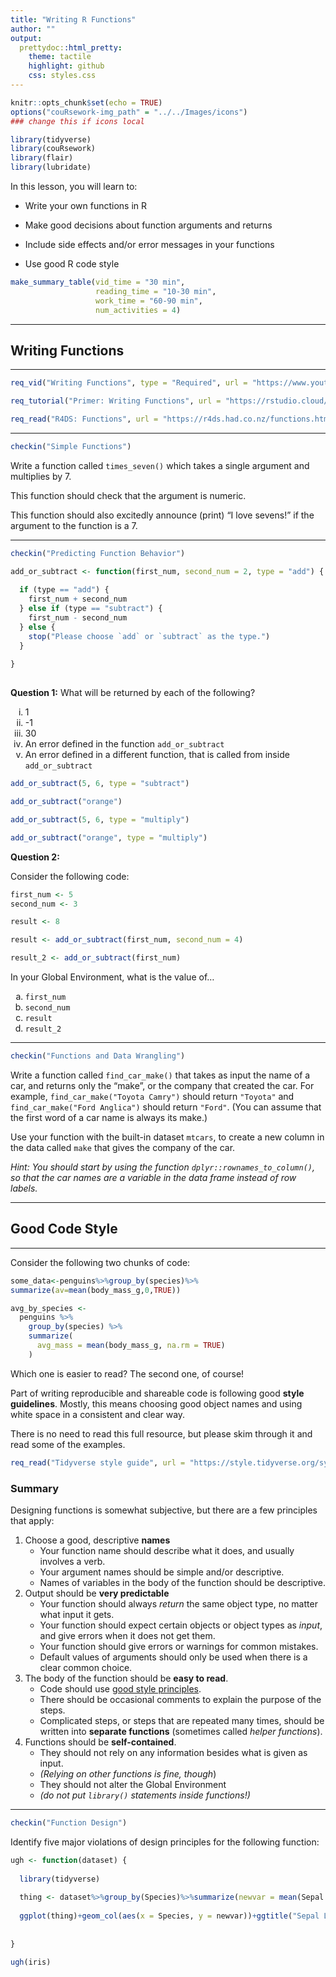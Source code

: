 ```yaml
---
title: "Writing R Functions"
author: ""
output:
  prettydoc::html_pretty:
    theme: tactile
    highlight: github
    css: styles.css
---
```


```r
knitr::opts_chunk$set(echo = TRUE)
options("couRsework-img_path" = "../../Images/icons") 
### change this if icons local
```

```r
library(tidyverse)
library(couRsework)
library(flair)
library(lubridate)
```


In this lesson, you will learn to:

* Write your own functions in R

* Make good decisions about function arguments and returns

* Include side effects and/or error messages in your functions

* Use good R code style

```r
make_summary_table(vid_time = "30 min", 
                   reading_time = "10-30 min", 
                   work_time = "60-90 min", 
                   num_activities = 4)
```

---

## Writing Functions

---

```r
req_vid("Writing Functions", type = "Required", url = "https://www.youtube.com/embed/qv_KAY-IBsk")
```


```r
req_tutorial("Primer: Writing Functions", url = "https://rstudio.cloud/learn/primers/6", type = "Required")
```


```r
req_read("R4DS: Functions", url = "https://r4ds.had.co.nz/functions.html", type = "Recommended")
```

---

```r
checkin("Simple Functions")
```

Write a function called `times_seven()` which takes a single argument and multiplies by 7. 

This function should check that the argument is numeric.

This function should also excitedly announce (print) "I love sevens!" if the argument to the function is a 7.

---

```r
checkin("Predicting Function Behavior")
```

```r
add_or_subtract <- function(first_num, second_num = 2, type = "add") {
  
  if (type == "add") {
    first_num + second_num
  } else if (type == "subtract") {
    first_num - second_num
  } else {
    stop("Please choose `add` or `subtract` as the type.")
  }
  
}
  
```

**Question 1:** What will be returned by each of the following?

i) 1
ii) -1
iii) 30
iv) An error defined in the function `add_or_subtract`
v) An error defined in a different function, that is called from inside `add_or_subtract`

```r
add_or_subtract(5, 6, type = "subtract")

add_or_subtract("orange")

add_or_subtract(5, 6, type = "multiply")

add_or_subtract("orange", type = "multiply")
```

**Question 2:**

Consider the following code:

```r
first_num <- 5
second_num <- 3

result <- 8

result <- add_or_subtract(first_num, second_num = 4)

result_2 <- add_or_subtract(first_num)
```

In your Global Environment, what is the value of...

a) `first_num`
b) `second_num`
c) `result`
d) `result_2`


---

```r
checkin("Functions and Data Wrangling")
```

Write a function called `find_car_make()` that takes as input the name of a car, and returns only the "make", or the company that created the car.  For example, `find_car_make("Toyota Camry")` should return `"Toyota"` and `find_car_make("Ford Anglica")` should return `"Ford"`.  (You can assume that the first word of a car name is always its make.)

Use your function with the built-in dataset `mtcars`, to create a new column in the data called `make` that gives the company of the car.

*Hint: You should start by using the function `dplyr::rownames_to_column()`, so that the car names are a variable in the data frame instead of row labels.*


---

## Good Code Style

---

Consider the following two chunks of code:

```r
some_data<-penguins%>%group_by(species)%>%
summarize(av=mean(body_mass_g,0,TRUE))
```

```r
avg_by_species <-
  penguins %>% 
    group_by(species) %>% 
    summarize(
      avg_mass = mean(body_mass_g, na.rm = TRUE)
    )
```

Which one is easier to read?  The second one, of course!

Part of writing reproducible and shareable code is following good **style guidelines**.  Mostly, this means choosing good object names and using white space in a consistent and clear way.

There is no need to read this full resource, but please skim through it and read some of the examples.


```r
req_read("Tidyverse style guide", url = "https://style.tidyverse.org/syntax.html", type = "Required")
```

### Summary

Designing functions is somewhat subjective, but there are a few principles that apply:

1. Choose a good, descriptive **names** 
    + Your function name should describe what it does, and usually involves a verb.
    + Your argument names should be simple and/or descriptive.
    + Names of variables in the body of the function should be descriptive.
2. Output should be **very predictable**
    + Your function should always *return* the same object type, no matter what input it gets.
    + Your function should expect certain objects or object types as *input*, 
    and give errors when it does not get them.
    + Your function should give errors or warnings for common mistakes.
    + Default values of arguments should only be used when there is a clear common choice.
3. The body of the function should be **easy to read**.
    + Code should use [good style principles](https://style.tidyverse.org/).
    + There should be occasional comments to explain the purpose of the steps.
    + Complicated steps, or steps that are repeated many times, should be written into **separate functions** (sometimes called *helper functions*).
4. Functions should be **self-contained**.
    + They should not rely on any information besides what is given as input.
    + *(Relying on other _functions_ is fine, though*)
    + They should not alter the Global Environment
    + *(do not put `library()` statements inside functions!)*


---



```r
checkin("Function Design")
```

Identify five major violations of design principles for the following function:

```r


ugh <- function(dataset) {
  
  library(tidyverse)
  
  thing <- dataset%>%group_by(Species)%>%summarize(newvar = mean(Sepal.Length))
  
  ggplot(thing)+geom_col(aes(x = Species, y = newvar))+ggtitle("Sepal Lengths")
  
  
}

ugh(iris)
```
